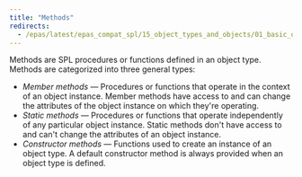```yaml
---
title: "Methods"
redirects:
  - /epas/latest/epas_compat_spl/15_object_types_and_objects/01_basic_object_concepts/02_methods/ #generated for docs/epas/reorg-role-use-case-mode
---
```


<div id="methods" class="registered_link"></div>

Methods are SPL procedures or functions defined in an object type. Methods are categorized into three general types:

-   *Member methods* &mdash; Procedures or functions that operate in the context of an object instance. Member methods have access to and can change the attributes of the object instance on which they're operating.
-   *Static methods* &mdash; Procedures or functions that operate independently of any particular object instance. Static methods don't have access to and can't change the attributes of an object instance.
-   *Constructor methods* &mdash; Functions used to create an instance of an object type. A default constructor method is always provided when an object type is defined.

